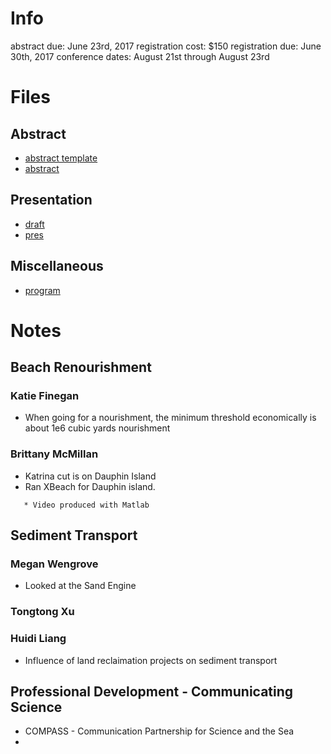 = Info =
abstract due: June 23rd, 2017
registration cost: $150
registration due: June 30th, 2017
conference dates: August 21st through August 23rd

= Files =
== Abstract ==
* [[file:~/Documents/04_conferences/YCSEC-A_2017/abstract_template.docx|abstract template]]
* [[file:~/Documents/04_conferences/YCSEC-A_2017/abstract.docx|abstract]]

== Presentation ==
* [[file:~/Documents/04_conferences/YCSEC-A_2017/draft.odp|draft]]
* [[file:~/Documents/04_conferences/YCSEC-A_2017/codyjohnson.pdf|pres]]
== Miscellaneous ==
* [[file:~/Documents/04_conferences/YCSEC-A_2017/YCSEC_FullpProgram.pdf|program]]
= Notes =
== Beach Renourishment ==
=== Katie Finegan ===
* When going for a nourishment, the minimum threshold economically is about 1e6 cubic yards nourishment

=== Brittany McMillan ===
* Katrina cut is on Dauphin Island
* Ran XBeach for Dauphin island.
	* Video produced with Matlab

== Sediment Transport ==
=== Megan Wengrove ===
* Looked at the Sand Engine

=== Tongtong Xu ===

=== Huidi Liang ===
* Influence of land reclaimation projects on sediment transport

== Professional Development - Communicating Science ==
* COMPASS - Communication Partnership for Science and the Sea
* 
